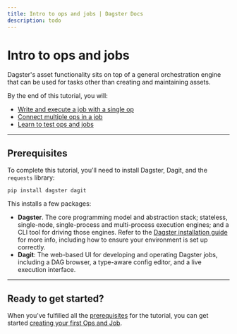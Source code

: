 ```yaml
---
title: Intro to ops and jobs | Dagster Docs
description: todo
---
```


# Intro to ops and jobs

Dagster's asset functionality sits on top of a general orchestration engine that can be used for tasks other than creating and maintaining assets.

By the end of this tutorial, you will:

- [Write and execute a job with a single op](/guides/dagster/intro-to-ops-jobs/single-op-job)
- [Connect multiple ops in a job](/guides/dagster/intro-to-ops-jobs/connecting-ops)
- [Learn to test ops and jobs](/guides/dagster/intro-to-ops-jobs/testable)

---

## Prerequisites

To complete this tutorial, you'll need to install Dagster, Dagit, and the `requests` library:

```shell
pip install dagster dagit
```

This installs a few packages:

- **Dagster**. The core programming model and abstraction stack; stateless, single-node, single-process and multi-process execution engines; and a CLI tool for driving those engines. Refer to the [Dagster installation guide](/getting-started/install) for more info, including how to ensure your environment is set up correctly.
- **Dagit**: The web-based UI for developing and operating Dagster jobs, including a DAG browser, a type-aware config editor, and a live execution interface.

---

## Ready to get started?

When you've fulfilled all the [prerequisites](#prerequisites) for the tutorial, you can get started [creating your first Ops and Job](/guides/dagster/intro-to-ops-jobs/single-op-job).
